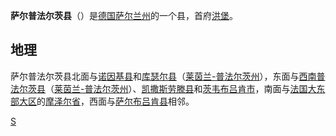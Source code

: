 {{noteTA|G1=德国地名|G2=Landkreis|G3=单位}}
{{德国县级行政单位
| 县徽图 = Image:Wappen Saarpfalz-Kreis.svg
| 在德国内的位置图 = Image:Locator map HOM in Germany.svg
| 所属联邦州 = 萨尔州
| 所属行政区 = 
| 首府 = [[洪堡|洪堡]]
| 面积 = 418.4
| 人口 = 144,644
| 统计时间 = 2016年6月30日
| 人口密度 = 346
| 汽车牌号 = HOM, (IGB)
| 下设城镇 = 4个市、3个镇
| 政府地址 = Am Forum 1<br />66424 Homburg
| 政府网站 = www.saarpfalz-kreis.de
| 在州内的位置图 = Image:Saarland HOM.svg
|}}

'''萨尔普法尔茨县'''（{{lang-de|Saarpfalz-Kreis}}）是[[德国|德国]][[薩爾蘭|萨尔兰州]]的一个县，首府[[洪堡|洪堡]]。

== 地理 ==

萨尔普法尔茨县北面与[[诺因基县|诺因基县]]和[[库瑟尔县|库瑟尔县]]（[[莱茵兰-普法尔茨州|莱茵兰-普法尔茨州]]），东面与[[西南普法尔茨县|西南普法尔茨县]]（[[莱茵兰-普法尔茨州|莱茵兰-普法尔茨州]]）、[[凯撒斯劳滕县|凯撒斯劳滕县]]和[[茨韦布吕肯|茨韦布吕肯市]]，南面与[[法国|法国]][[大东部大区|大东部大区]]的[[摩泽尔省|摩泽尔省]]，西面与[[萨尔布吕肯县|萨尔布吕肯县]]相邻。

{{萨尔州行政区划}}
{{Authority control}}

[[Category:萨尔兰州|S]]